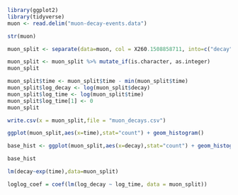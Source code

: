 ```r
library(ggplot2)
library(tidyverse)
muon <- read.delim("muon-decay-events.data")
```
```r
str(muon)
```

```r
muon_split <- separate(data=muon, col = X260.1508858711, into=c("decay", "time"),sep = " ", remove = TRUE)
```
```r
muon_split <- muon_split %>% mutate_if(is.character, as.integer)
muon_split
```

```r
muon_split$time <- muon_split$time - min(muon_split$time)
muon_split$log_decay <- log(muon_split$decay)
muon_split$log_time <- log(muon_split$time)
muon_split$log_time[1] <- 0
muon_split


```
```r
write.csv(x = muon_split,file = "muon_decays.csv")
```



```r
ggplot(muon_split,aes(x=time),stat="count") + geom_histogram()

```
```r
base_hist <- ggplot(muon_split,aes(x=decay),stat="count") + geom_histogram(binwidth = 20,bins=length(unique(muon_split$decay)))# + geom_smooth(y~exp(x))
```
```r
base_hist
```

```r
lm(decay~exp(time),data=muon_split)
```
```r
loglog_coef = coef(lm(log_decay ~ log_time, data = muon_split))

```


```r

```

